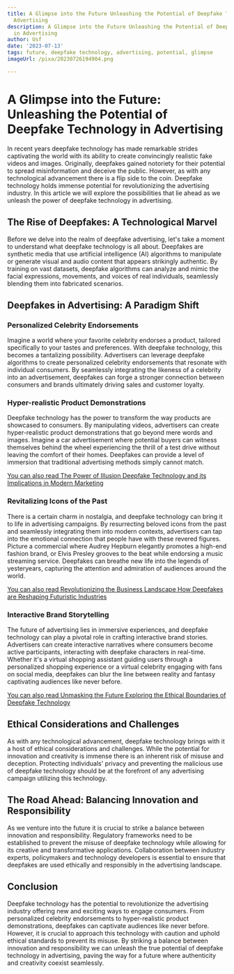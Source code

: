 ```yaml
---
title: A Glimpse into the Future Unleashing the Potential of Deepfake Technology in
  Advertising
description: A Glimpse into the Future Unleashing the Potential of Deepfake Technology
  in Advertising
author: Usf
date: '2023-07-13'
tags: future, deepfake technology, advertising, potential, glimpse
imageUrl: /pixa/20230726194904.png

---
```

# A Glimpse into the Future: Unleashing the Potential of Deepfake  Technology in Advertising

In  recent years deepfake  technology has made  remarkable  strides captivating the world with its ability to create convincingly realistic fake videos  and images. Originally, deepfakes gained notoriety for  their potential to spread misinformation and deceive the public.  However, as with any technological advancement there is  a flip side  to  the coin.  Deepfake technology holds immense potential for revolutionizing the advertising industry. In this article we  will explore  the possibilities that  lie ahead as  we unleash the  power of deepfake technology in advertising.

## The  Rise of Deepfakes: A Technological Marvel

Before we delve  into the realm of deepfake advertising, let's take a moment to understand what deepfake technology is all about. Deepfakes are synthetic media that use artificial intelligence (AI) algorithms to manipulate or generate visual and audio content  that appears  strikingly authentic. By training on vast datasets, deepfake algorithms can analyze and mimic the facial expressions, movements,  and voices of real individuals, seamlessly blending them into fabricated scenarios.

## Deepfakes in Advertising: A Paradigm Shift

###  Personalized Celebrity Endorsements

Imagine a world where your favorite celebrity endorses  a product, tailored specifically to your  tastes and preferences. With deepfake technology, this becomes  a tantalizing possibility. Advertisers can leverage  deepfake algorithms to create personalized celebrity endorsements that resonate  with individual consumers. By seamlessly integrating the likeness of a celebrity into an advertisement, deepfakes can forge a stronger connection between consumers and brands ultimately driving sales and  customer loyalty.

### Hyper-realistic Product Demonstrations

Deepfake technology has the power to transform the way products are showcased to consumers. By manipulating videos, advertisers can create hyper-realistic  product demonstrations that go beyond mere words and images. Imagine a car advertisement where potential buyers can witness themselves behind the  wheel experiencing the  thrill of a test drive without leaving the comfort of their homes. Deepfakes can provide a level of immersion that  traditional advertising  methods simply cannot match.

[You can also read The Power of Illusion Deepfake Technology and its  Implications in Modern Marketing](The%20Power%20of%20Illusion%20Deepfake%20Technology%20and%20its%20Implications%20in%20Modern%20Marketing)


### Revitalizing Icons of the Past

There  is a certain charm in nostalgia, and deepfake technology can  bring it to life in advertising campaigns. By resurrecting beloved icons from the  past and seamlessly integrating them into modern contexts, advertisers can tap into the emotional connection that people  have with these revered figures. Picture a commercial where Audrey Hepburn elegantly promotes  a high-end fashion brand, or Elvis Presley grooves  to the beat  while endorsing a music streaming service. Deepfakes  can breathe new life into  the legends of yesteryears, capturing the attention and  admiration of audiences around the  world.

[You can also read Revolutionizing the Business  Landscape How Deepfakes are Reshaping Futuristic  Industries](Revolutionizing%20the%20Business%20Landscape%20How%20Deepfakes%20are%20Reshaping%20Futuristic%20Industries)


### Interactive Brand  Storytelling

The future  of advertising lies in immersive experiences, and deepfake technology can play a pivotal role in crafting interactive brand stories. Advertisers can create interactive narratives where  consumers become  active participants, interacting with deepfake characters in real-time. Whether it's a virtual shopping assistant guiding users  through a personalized shopping experience or a  virtual celebrity engaging with fans  on social media, deepfakes can blur the  line between reality and fantasy captivating audiences like never before.

[You can also read Unmasking the Future Exploring the Ethical  Boundaries of Deepfake Technology](Unmasking%20the%20Future%20Exploring%20the%20Ethical%20Boundaries%20of%20Deepfake%20Technology)


## Ethical Considerations and Challenges

As  with any technological advancement, deepfake  technology brings with it a host of ethical considerations and challenges. While the potential for innovation and creativity is immense there is an inherent risk of misuse and deception. Protecting  individuals' privacy and preventing the malicious use of deepfake technology should be  at the forefront of any advertising campaign utilizing this technology.

## The Road Ahead: Balancing Innovation and Responsibility

As we venture into the future it is crucial to strike a balance between innovation and responsibility. Regulatory frameworks need to be established to prevent the misuse of deepfake technology while allowing for its creative and transformative applications. Collaboration  between industry experts, policymakers and technology developers is essential to ensure that deepfakes  are used ethically  and responsibly in the advertising landscape.

## Conclusion

Deepfake technology has the potential to revolutionize the advertising industry  offering new and exciting ways to engage consumers. From personalized celebrity  endorsements to hyper-realistic product  demonstrations, deepfakes can captivate audiences like never before. However, it  is crucial to approach this technology with caution  and uphold ethical standards  to prevent its misuse. By striking a  balance between innovation and responsibility we can unleash the true potential of  deepfake technology in advertising, paving the way for  a future where authenticity and creativity coexist seamlessly.